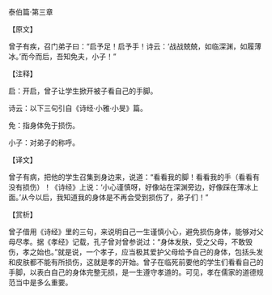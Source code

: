 

泰伯篇·第三章

【原文】

曾子有疾，召门弟子曰：“启予足！启予手！诗云：‘战战兢兢，如临深渊，如履薄冰。’而今而后，吾知免夫，小子！”

【注释】

启：开启，曾子让学生掀开被子看自己的手脚。

诗云：以下三句引自《诗经·小雅·小旻》篇。

免：指身体免于损伤。

小子：对弟子的称呼。

【译文】

曾子有病，把他的学生召集到身边来，说道：“看看我的脚！看看我的手（看看有没有损伤）！《诗经》上说：‘小心谨慎呀，好像站在深渊旁边，好像踩在薄冰上面。’从今以后，我知道我的身体是不再会受到损伤了，弟子们！”

【赏析】

曾子借用《诗经》里的三句，来说明自己一生谨慎小心，避免损伤身体，能够对父母尽孝。据《孝经》记载，孔子曾对曾参说过：“身体发肤，受之父母，不敢毁伤，孝之始也。”就是说，一个孝子，应当极其爱护父母给予自己的身体，包括头发和皮肤都不能有所损伤，这就是孝的开始。曾子在临死前要他的学生们看看自己的手脚，以表白自己的身体完整无损，是一生遵守孝道的。可见，孝在儒家的道德规范当中是多么重要。

